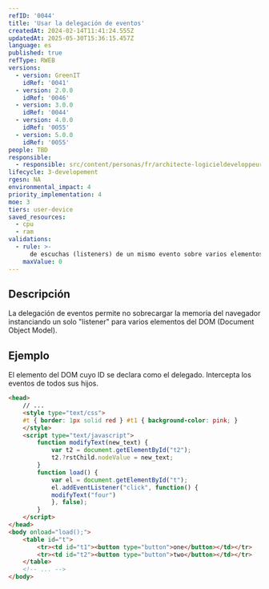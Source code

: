 ```yaml
---
refID: '0044'
title: 'Usar la delegación de eventos'
createdAt: 2024-02-14T11:41:24.555Z
updatedAt: 2025-05-30T15:36:15.457Z
language: es
published: true
refType: RWEB
versions:
  - version: GreenIT
    idRef: '0041'
  - version: 2.0.0
    idRef: '0046'
  - version: 3.0.0
    idRef: '0044'
  - version: 4.0.0
    idRef: '0055'
  - version: 5.0.0
    idRef: '0055'
people: TBD
responsible:
  - responsible: src/content/personas/fr/architecte-logicieldeveloppeur.mdx
lifecycle: 3-developement
rgesn: NA
environmental_impact: 4
priority_implementation: 4
moe: 3
tiers: user-device
saved_resources:
  - cpu
  - ram
validations:
  - rule: >-
      de escuchas (listeners) de un mismo evento sobre varios elementos HTML, que forman parte de un mismo grupo, sin utilizar la delegación de eventos
    maxValue: 0
---
```


## Descripción

La delegación de eventos permite no sobrecargar la memoria del navegador instanciando un solo "listener" para varios elementos del DOM (Document Object Model).

## Ejemplo

El elemento del DOM cuyo ID se declara como el delegado.
Intercepta los eventos de todos sus hijos.
```html
<head>
	// ...
	<style type="text/css">
 	#t { border: 1px solid red } #t1 { background-color: pink; }
	</style>
	<script type="text/javascript">
    	function modifyText(new_text) {
        	var t2 = document.getElementById("t2");
        	t2.?rstChild.nodeValue = new_text;
    	}
    	function load() {
        	var el = document.getElementById("t");
        	el.addEventListener("click", function() {
          	modifyText("four")
        	}, false);
    	}
	</script>
</head>
<body onload="load();">
	<table id="t">
    	<tr><td id="t1"><button type="button">one</button></td></tr>
    	<tr><td id="t2"><button type="button">two</button></td></tr>
	</table>
	<!-- ... -->
</body>
```


